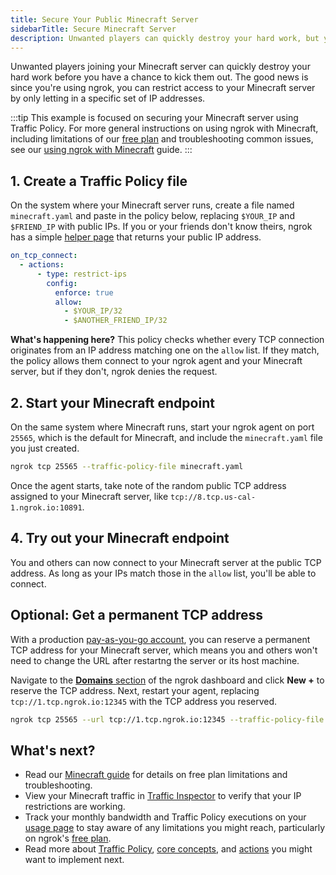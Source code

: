 ```yaml
---
title: Secure Your Public Minecraft Server
sidebarTitle: Secure Minecraft Server
description: Unwanted players can quickly destroy your hard work, but you can restrict access by letting in a specific set of IP addresses.
---
```





Unwanted players joining your Minecraft server can quickly destroy your hard work before you have a chance to kick them out.
The good news is since you're using ngrok, you can restrict access to your Minecraft server by only letting in a specific set of IP addresses.

:::tip
This example is focused on securing your Minecraft server using Traffic Policy.
For more general instructions on using ngrok with Minecraft, including limitations of our [free plan](/docs/pricing-limits/free-plan-limits/) and troubleshooting common issues, see our [using ngrok with Minecraft](/docs/using-ngrok-with/minecraft/) guide.
:::

## 1. Create a Traffic Policy file

On the system where your Minecraft server runs, create a file named `minecraft.yaml` and paste in the policy below, replacing `$YOUR_IP` and `$FRIEND_IP` with public IPs.
If you or your friends don't know theirs, ngrok has a simple [helper page](https://ipv4.ngrok.com/) that returns your public IP address.

```yaml
on_tcp_connect:
  - actions:
      - type: restrict-ips
        config:
          enforce: true
          allow:
            - $YOUR_IP/32
            - $ANOTHER_FRIEND_IP/32
```

**What's happening here?** This policy checks whether every TCP connection originates from an IP address matching one on the `allow` list. If they match, the policy allows them connect to your ngrok agent and your Minecraft server, but if they don't, ngrok denies the request.

## 2. Start your Minecraft endpoint

On the same system where Minecraft runs, start your ngrok agent on port `25565`, which is the default for Minecraft, and include the `minecraft.yaml` file you just created.

```bash
ngrok tcp 25565 --traffic-policy-file minecraft.yaml
```

Once the agent starts, take note of the random public TCP address assigned to your Minecraft server, like `tcp://8.tcp.us-cal-1.ngrok.io:10891`.

## 4. Try out your Minecraft endpoint

You and others can now connect to your Minecraft server at the public TCP address.
As long as your IPs match those in the `allow` list, you'll be able to connect.

## Optional: Get a permanent TCP address

With a production [pay-as-you-go account](/docs/pricing-limits/), you can reserve a permanent TCP address for your Minecraft server, which means you and others won't need to change the URL after restartng the server or its host machine.

Navigate to the [**Domains** section](https://dashboard.ngrok.com/domains) of the ngrok dashboard and click **New +** to reserve the TCP address.
Next, restart your agent, replacing `tcp://1.tcp.ngrok.io:12345` with the TCP address you reserved.

```bash
ngrok tcp 25565 --url tcp://1.tcp.ngrok.io:12345 --traffic-policy-file minecraft.yaml
```

## What's next?

- Read our [Minecraft guide](/docs/using-ngrok-with/minecraft/) for details on free plan limitations and troubleshooting.
- View your Minecraft traffic in [Traffic Inspector](https://dashboard.ngrok.com/traffic-inspector) to verify that your IP restrictions are working.
- Track your monthly bandwidth and Traffic Policy executions on your [usage page](https://dashboard.ngrok.com/usage) to stay aware of any limitations you might reach, particularly on ngrok's [free plan](/docs/pricing-limits/free-plan-limits/).
- Read more about [Traffic Policy](/docs/traffic-policy), [core concepts](/docs/traffic-policy/concepts), and [actions](/docs/traffic-policy/actions) you might want to implement next.
